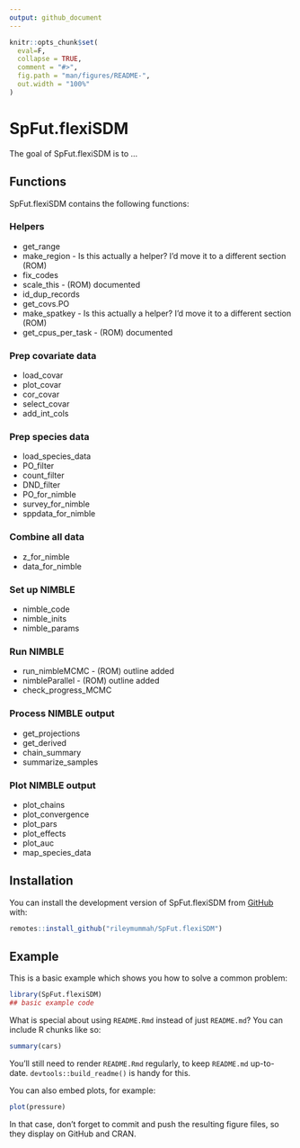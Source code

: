 ```yaml
---
output: github_document
---
```


<!-- README.md is generated from README.Rmd. Please edit that file -->

```r
knitr::opts_chunk$set(
  eval=F,
  collapse = TRUE,
  comment = "#>",
  fig.path = "man/figures/README-",
  out.width = "100%"
)
```

# SpFut.flexiSDM

<!-- badges: start -->
<!-- badges: end -->

The goal of SpFut.flexiSDM is to ...

## Functions

SpFut.flexiSDM contains the following functions:

### Helpers
- get_range
- make_region - Is this actually a helper? I'd move it to a different section (ROM)
- fix_codes
- scale_this - (ROM) documented
- id_dup_records
- get_covs.PO
- make_spatkey - Is this actually a helper? I'd move it to a different section (ROM)
- get_cpus_per_task - (ROM) documented

### Prep covariate data
- load_covar
- plot_covar
- cor_covar
- select_covar
- add_int_cols

### Prep species data
- load_species_data
- PO_filter
- count_filter
- DND_filter
- PO_for_nimble
- survey_for_nimble
- sppdata_for_nimble

### Combine all data
- z_for_nimble
- data_for_nimble

### Set up NIMBLE
- nimble_code
- nimble_inits
- nimble_params

### Run NIMBLE
- run_nimbleMCMC - (ROM) outline added
- nimbleParallel - (ROM) outline added
- check_progress_MCMC

### Process NIMBLE output
- get_projections
- get_derived
- chain_summary
- summarize_samples

### Plot NIMBLE output
- plot_chains
- plot_convergence
- plot_pars
- plot_effects
- plot_auc
- map_species_data

## Installation

You can install the development version of SpFut.flexiSDM from [GitHub](https://github.com/) with:

``` r
remotes::install_github("rileymummah/SpFut.flexiSDM")
```

## Example

This is a basic example which shows you how to solve a common problem:

```r
library(SpFut.flexiSDM)
## basic example code
```

What is special about using `README.Rmd` instead of just `README.md`? You can include R chunks like so:

```r
summary(cars)
```

You'll still need to render `README.Rmd` regularly, to keep `README.md` up-to-date. `devtools::build_readme()` is handy for this.

You can also embed plots, for example:

```r
plot(pressure)
```

In that case, don't forget to commit and push the resulting figure files, so they display on GitHub and CRAN.
